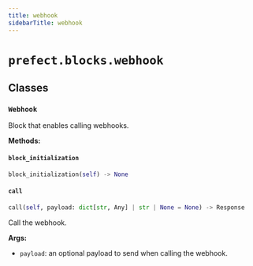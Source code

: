 ```yaml
---
title: webhook
sidebarTitle: webhook
---
```


# `prefect.blocks.webhook`

## Classes

### `Webhook` <sup><a href="https://github.com/prefecthq/prefect/blob/main/src/prefect/blocks/webhook.py#L19" target="_blank"><Icon icon="github" style="width: 14px; height: 14px;" /></a></sup>


Block that enables calling webhooks.


**Methods:**

#### `block_initialization` <sup><a href="https://github.com/prefecthq/prefect/blob/main/src/prefect/blocks/webhook.py#L55" target="_blank"><Icon icon="github" style="width: 14px; height: 14px;" /></a></sup>

```python
block_initialization(self) -> None
```

#### `call` <sup><a href="https://github.com/prefecthq/prefect/blob/main/src/prefect/blocks/webhook.py#L61" target="_blank"><Icon icon="github" style="width: 14px; height: 14px;" /></a></sup>

```python
call(self, payload: dict[str, Any] | str | None = None) -> Response
```

Call the webhook.

**Args:**
- `payload`: an optional payload to send when calling the webhook.

